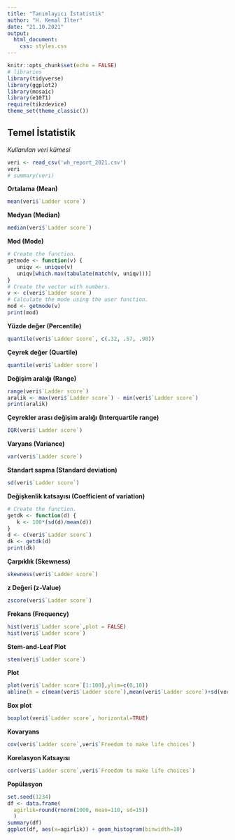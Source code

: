 ---
title: "Tanımlayıcı İstatistik"
author: "H. Kemal İlter"
date: "21.10.2021"
output: 
  html_document:
    css: styles.css
---

```{r setup, include=FALSE}
knitr::opts_chunk$set(echo = FALSE)
# libraries
library(tidyverse)
library(ggplot2)
library(mosaic)
library(e1071)
require(tikzdevice)
theme_set(theme_classic())
```

## Temel İstatistik

*Kullanılan veri kümesi*
```{r}
veri <- read_csv('wh_report_2021.csv')
veri
# summary(veri)
```

**Ortalama (Mean)**
```{r veri}
mean(veri$`Ladder score`)
```

**Medyan (Median)**
```{r}
median(veri$`Ladder score`)
```

**Mod (Mode)**
```{r echo=FALSE}
# Create the function.
getmode <- function(v) {
   uniqv <- unique(v)
   uniqv[which.max(tabulate(match(v, uniqv)))]
}
# Create the vector with numbers.
v <- c(veri$`Ladder score`)
# Calculate the mode using the user function.
mod <- getmode(v)
print(mod)
```

**Yüzde değer (Percentile)**
```{r}
quantile(veri$`Ladder score`, c(.32, .57, .98))
```

**Çeyrek değer (Quartile)**
```{r}
quantile(veri$`Ladder score`)
```

**Değişim aralığı (Range)**
```{r}
range(veri$`Ladder score`)
aralik <- max(veri$`Ladder score`) - min(veri$`Ladder score`)
print(aralik)
```

**Çeyrekler arası değişim aralığı (Interquartile range)**
```{r}
IQR(veri$`Ladder score`)
```

**Varyans (Variance)**
```{r}
var(veri$`Ladder score`)
```

**Standart sapma (Standard deviation)**
```{r echo=FALSE}
sd(veri$`Ladder score`)
```

**Değişkenlik katsayısı (Coefficient of variation)**
```{r}
# Create the function.
getdk <- function(d) {
   k <- 100*(sd(d)/mean(d))
}
d <- c(veri$`Ladder score`)
dk <- getdk(d)
print(dk)
```

**Çarpıklık (Skewness)**
```{r}
skewness(veri$`Ladder score`)
```

**z Değeri (z-Value)**
```{r}
zscore(veri$`Ladder score`)
```

**Frekans (Frequency)**
```{r}
hist(veri$`Ladder score`,plot = FALSE)
hist(veri$`Ladder score`)
```

**Stem-and-Leaf Plot**
```{r}
stem(veri$`Ladder score`)
```

**Plot**
```{r}
plot(veri$`Ladder score`[1:100],ylim=c(0,10))
abline(h = c(mean(veri$`Ladder score`),mean(veri$`Ladder score`)+sd(veri$`Ladder score`),mean(veri$`Ladder score`)-sd(veri$`Ladder score`),mean(veri$`Ladder score`)+2*sd(veri$`Ladder score`),mean(veri$`Ladder score`)-2*sd(veri$`Ladder score`)), col = c("red", "blue", "blue", "green", "green"))
```

**Box plot**
```{r}
boxplot(veri$`Ladder score`, horizontal=TRUE)
```

**Kovaryans**
```{r}
cov(veri$`Ladder score`,veri$`Freedom to make life choices`)
```

**Korelasyon Katsayısı**
```{r}
cor(veri$`Ladder score`,veri$`Freedom to make life choices`)
```

**Popülasyon**
```{r}
set.seed(1234)
df <- data.frame(
  agirlik=round(rnorm(1000, mean=110, sd=15))
  )
summary(df)
ggplot(df, aes(x=agirlik)) + geom_histogram(binwidth=10)
```
















